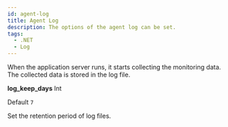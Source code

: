 ```yaml
---
id: agent-log
title: Agent Log
description: The options of the agent log can be set.
tags:
  - .NET
  - Log
---
```


When the application server runs, it starts collecting the monitoring data. The collected data is stored in the log file.

**log_keep_days** <span class='type'>Int</span>

  Default `7`

  Set the retention period of log files.
